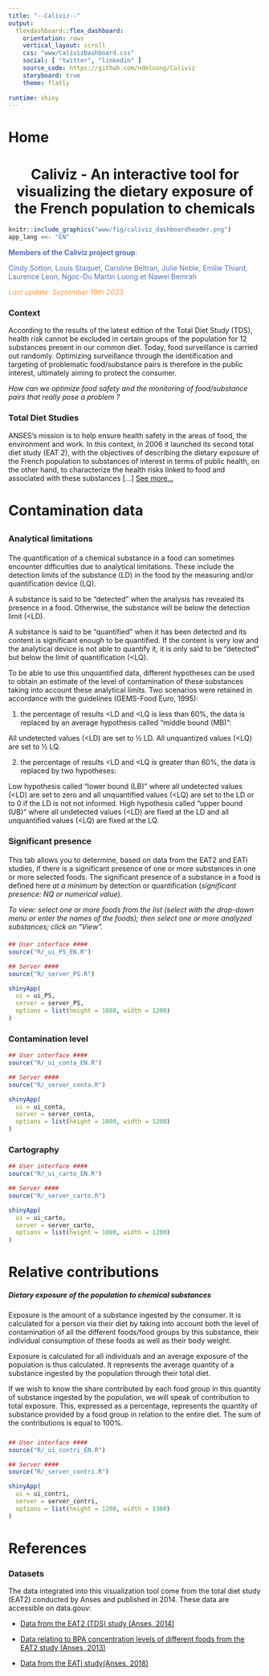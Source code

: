 ```yaml
---
title: "--Caliviz--"
output:
  flexdashboard::flex_dashboard:
    orientation: rows
    vertical_layout: scroll
    css: "www/CalivizDashboard.css"
    social: [ "twitter", "linkedin" ]
    source_code: https://github.com/ndmluong/Caliviz
    storyboard: true
    theme: flatly
    
runtime: shiny
---
```


```{=html}
<style> div.main-container { max-width: 1400px; } </style>
```
# Home

<h1> <center> Caliviz - An interactive tool for visualizing the dietary exposure of the French population to chemicals </center> </h1>

```r
knitr::include_graphics("www/fig/caliviz_dashboardheader.png")
app_lang <<- "EN"
```

<p style="color:#5770BE"> **Members of the Caliviz project group**: </p> <p style="color:#5770BE"> Cindy Sotton, Louis Staquet, Caroline Beltran, Julie Neble, Emilie Thiard, Laurence Leon, Ngoc-Du Martin Luong et Nawel Bemrah </p> 

<p style="color:#FF9940">*Last update: September 19th 2023 *</p>








<h3>Context </h3>

According to the results of the latest edition of the Total Diet Study (TDS), health risk cannot be excluded in certain groups of the population for 12 substances present in our common diet. Today, food surveillance is carried out randomly. Optimizing surveillance through the identification and targeting of problematic food/substance pairs is therefore in the public interest, ultimately aiming to protect the consumer.

*How can we optimize food safety and the monitoring of food/substance pairs that really pose a problem ?*

<h3>Total Diet Studies</h3>

ANSES's mission is to help ensure health safety in the areas of food, the environment and work. In this context, in 2006 it launched its second total diet study (EAT 2), with the objectives of describing the dietary exposure of the French population to substances of interest in terms of public health, on the other hand, to characterize the health risks linked to food and associated with these substances [...]
<a href="https://www.anses.fr/fr/content/%C3%A9tude-de-l%E2%80%99alimentation-totale-eat-2-l%E2%80%99anses-met-%C3%A0-disposition-les-donn%C3%A9es-de-son-analyse" target="_blank">See more... </a>

<!-- # Substances -->

<!-- *This tab allows users to obtain, interactively with the drop-down menu below, information relating to the substances or families of substances analyzed in the EAT2 study and synthesized from the study's scientific reports.* -->

<!-- ```{r packages, echo=FALSE, message=FALSE, warning=FALSE} -->
<!-- source("R/packages.R") -->

<!-- ``` -->

<!-- ```{r subs_pres, echo=FALSE} -->
<!-- d_subs_pres <- read_excel(path = "data/raw/Caliviz_PresentationSubstances.xlsx", sheet = "FR") -->

<!-- inputPanel( -->
<!--   selectInput("eat2_fam_sub_pres", label = "Substance", -->
<!--               choices = tapply(d_subs_pres$`Substance_nom`, d_subs_pres$`Famille`, function(x) x)) -->
<!-- ) -->

<!-- ``` -->

<!-- ```{=html} -->
<!-- <style> -->
<!--   .nav-pills>li>a:hover, .nav-pills>li>a:focus, .nav-pills>li.active>a,     .nav-pills>li.active>a:hover, .nav-pills>li.active>a:focus{background-color: #5770BE;} -->
<!-- </style> -->
<!-- ``` -->
<!-- ##  {.tabset .tabset-pills data-height="1200,"} -->

<!-- ### Summary -->

<!-- ```{r echo=FALSE} -->
<!-- renderUI({ HTML(d_subs_pres$Abstract[d_subs_pres$Substance_nom == input$eat2_fam_sub_pres]) }) -->
<!-- ``` -->

<!-- ### Details -->

<!-- #####  -->

<!-- ```{r echo=FALSE} -->
<!-- renderUI({ HTML(d_subs_pres$GeneralInfo[d_subs_pres$Substance_nom == input$eat2_fam_sub_pres]) }) -->
<!-- ``` -->

<!-- ##### Hazard characterization -->

<!-- ```{r echo=FALSE} -->
<!-- renderUI({ HTML(d_subs_pres$Hazards[d_subs_pres$Substance_nom == input$eat2_fam_sub_pres]) }) -->
<!-- ``` -->

<!-- ##### Risk assessment and characterization -->

<!-- ```{r echo=FALSE} -->
<!-- renderUI({ HTML(d_subs_pres$Risks[d_subs_pres$Substance_nom == input$eat2_fam_sub_pres]) }) -->
<!-- ``` -->

<!-- ##### Summarized conclusions of the TDS -->

<!-- ###### Toxicological risks -->

<!-- ```{r echo=FALSE} -->
<!-- renderUI({ HTML(d_subs_pres$ToxicoRisk_EAT2[d_subs_pres$Substance_nom == input$eat2_fam_sub_pres]) }) -->
<!-- ``` -->

<!-- ###### Nutritional risks -->

<!-- ```{r echo=FALSE} -->
<!-- renderUI({ HTML(d_subs_pres$NutriRisk_EAT2[d_subs_pres$Substance_nom == input$eat2_fam_sub_pres]) }) -->
<!-- ``` -->

<!-- ###### Actions and research perspectives -->

<!-- ```{r echo=FALSE} -->
<!-- renderUI({ HTML(d_subs_pres$Actions_EAT2[d_subs_pres$Substance_nom == input$eat2_fam_sub_pres]) }) -->
<!-- ``` -->

# Contamination data

##  {.tabset .tabset-pills data-height="1300,"}

### Analytical limitations

#### 

The quantification of a chemical substance in a food can sometimes encounter difficulties due to analytical limitations. These include the detection limits of the substance (LD) in the food by the measuring and/or quantification device (LQ).

A substance is said to be “detected” when the analysis has revealed its presence in a food. Otherwise, the substance will be below the detection limit (\<LD).

A substance is said to be “quantified” when it has been detected and its content is significant enough to be quantified. If the content is very low and the analytical device is not able to quantify it, it is only said to be “detected” but below the limit of quantification (\<LQ).

To be able to use this unquantified data, different hypotheses can be used to obtain an estimate of the level of contamination of these substances taking into account these analytical limits. Two scenarios were retained in accordance with the guidelines (GEMS-Food Euro, 1995):

1. the percentage of results \<LD and \<LQ is less than 60%, the data is replaced by an average hypothesis called “middle bound (MB)”:

All undetected values (\<LD) are set to ½ LD. All unquantized values (\<LQ) are set to ½ LQ.

2. the percentage of results \<LD and \<LQ is greater than 60%, the data is replaced by two hypotheses:

Low hypothesis called “lower bound (LB)” where all undetected values (\<LD) are set to zero and all unquantified values (\<LQ) are set to the LD or to 0 if the LD is not not informed. High hypothesis called “upper bound (UB)” where all undetected values (\<LD) are fixed at the LD and all unquantified values (\<LQ) are fixed at the LQ.

#### 

<!-- ```{r, echo = F, out.width = '70%', fig.align = 'center'} -->
<!-- knitr::include_graphics("www/fig/hypotheses_anses.png") -->
<!-- ``` -->

### Significant presence

#### 

This tab allows you to determine, based on data from the EAT2 and EATi studies, if there is a significant presence of one or more substances in one or more selected foods. The significant presence of a substance in a food is defined here *at a minimum* by detection or quantification (*significant presence: NQ or numerical value*).

*To view: select one or more foods from the list (select with the drop-down menu or enter the names of the foods); then select one or more analyzed substances; click on “View”.*

#### 

```r
## User interface ####
source("R/_ui_PS_EN.R")

## Server ####
source("R/_server_PS.R")

shinyApp(
  ui = ui_PS,
  server = server_PS,
  options = list(height = 1080, width = 1200)
)
```

### Contamination level

```r
## User interface ####
source("R/_ui_conta_EN.R")

## Server ####
source("R/_server_conta.R")

shinyApp(
  ui = ui_conta,
  server = server_conta,
  options = list(height = 1000, width = 1200)
)
```

### Cartography

```r
## User interface ####
source("R/_ui_carto_EN.R")

## Server ####
source("R/_server_carto.R")

shinyApp(
  ui = ui_carto,
  server = server_carto,
  options = list(height = 1080, width = 1200)
)
```

# Relative contributions

##### Dietary exposure of the population to chemical substances

Exposure is the amount of a substance ingested by the consumer. It is calculated for a person via their diet by taking into account both the level of contamination of all the different foods/food groups by this substance, their individual consumption of these foods as well as their body weight.

Exposure is calculated for all individuals and an average exposure of the population is thus calculated. It represents the average quantity of a substance ingested by the population through their total diet.

If we wish to know the share contributed by each food group in this quantity of substance ingested by the population, we will speak of contribution to total exposure. This, expressed as a percentage, represents the quantity of substance provided by a food group in relation to the entire diet. The sum of the contributions is equal to 100%.


##### 

```r
## User interface ####
source("R/_ui_contri_EN.R")

## Server ####
source("R/_server_contri.R")

shinyApp(
  ui = ui_contri,
  server = server_contri,
  options = list(height = 1200, width = 1300)
)
```

# References

<h3>Datasets</h3>

The data integrated into this visualization tool come from the total diet study (EAT2) conducted by Anses and published in 2014. These data are accessible on data.gouv:

- <a href="https://www.data.gouv.fr/fr/datasets/donnees-regionales-eat2-etude-de-l-alimentation-totale/" target="_blank">Data from the EAT2 (TDS) study (Anses, 2014)</a>

- <a href="https://www.data.gouv.fr/fr/datasets/bisphenol-a/" target="_blank">Data relating to BPA concentration levels of different foods from the EAT2 study (Anses, 2013)</a>

- <a href="https://www.data.gouv.fr/fr/datasets/donnees-etude-de-lalimentation-totale-infantile/" target="_blank">Data from the EATi  study(Anses, 2018)</a>



<!-- <h3>Pré-traitement des données</h3> -->

<!-- La première étape du projet Caliviz a consisté à traiter les données inférieures aux limites de détection ou de quantification, dites données censurées, pour tenir compte des limites analytiques et des spécificités des différentes familles de substances. En fonction des substances et des groupes d'aliments pour lesquels les limites analytiques sont connues ou non, les données censurées étaient renseignées dans les fichiers sous différents formats. Par conséquent, plusieurs prétraitements spécifiques pour les différentes familles de substances ont été ainsi réalisés afin d'harmoniser l'ensemble des données qui seront ensuite intégrées à l'outil de visualisation. -->

<!-- **Formatage de type 1**: Contaminants inorganiques et minéraux - Acrylamide. Dans ce cas, les données censurées sont uniquement sous la forme "ND/NQ" et les limites analytiques sont connues. La contamination de chaque aliment par chaque substance est estimée en fonction des hypothèses de censure comme suit: -->

<!-- -   Hypothèse moyenne (MB) : ND = LOD/2 et NQ = LOQ/2 -->
<!-- -   Hypothèse basse (LB) : ND = 0 et NQ = LOD -->
<!-- -   Hypothèse haute (UB) : ND = LOD et NQ = LOQ -->

<!-- **Formatage de type 2**: HAP - Dioxynes, PC8 - Perfluorés - Bromés. Dans ce cas, les données censurées sont renseignées la forme "\<valeur" et que les limites de détection et/ou de quantification ne sont pas connues. La contamination de chaque aliment par chaque substance est estimée en fonction des hypothèses de censure comme suit: -->

<!-- -   Hypothèse moyenne (MB) : \<valeur = valeur/2 -->
<!-- -   Hypothèse basse (LB) : \<valeur = 0 -->
<!-- -   Hypothèse haute (UB) : \<valeur = valeur -->

<!-- **Formatage de type 3**: Additifs - Pesticides. Dans ce cas les données censurées sont sous la forme ND(valeur)/NQ(valeur) et que les limites analytiques ne sont pas fournies. La contamination de chaque aliment par chaque substance est estimée en fonction des hypothèses de censure comme suit: -->

<!-- -   Hypothèse moyenne (MB) : ND(valeur) = valeur/2 et NQ(valeur) = valeur/2 -->
<!-- -   Hypothèse basse (LB) : ND(valeur) = 0 et NQ(valeur) = 0 -->
<!-- -   Hypothèse haute (UB) : ND(valeur) = valeur et NQ(valeur) = valeur -->

<!-- <h3>Ressources</h3> -->

<!-- - <a href="https://gitlab.com/data-challenge-gd4h/caliviz/" target="_blank">Gitlab</a> du premier protoype Caliviz (Streamlit) développé dans le cadre du défi Green Data for Health. -->



